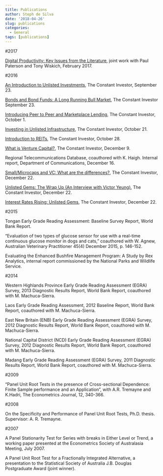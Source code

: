```yaml
---
title: Publications
author: Steph de Silva
date: '2018-04-26'
slug: publications
categories:
  - General
tags: [publications]
---
```


#2017

[Digital Productivity: Key Issues from the Literature](https://www.communications.gov.au/files/digitalproductivity-keyissuesfromtheliteraturepdf), joint work with Paul Paterson and Tony Wiskich, February 2017.

#2016

[An Introduction to Unlisted Investments](https://theconstantinvestor.com/unlisted-gems/), The Constant Investor, September 23.

[Bonds and Bond Funds: A Long Running Bull Market](https://theconstantinvestor.com/income-generating-investments/), The Constant Investor September 23.

[Introducing Peer to Peer and Marketplace Lending](https://theconstantinvestor.com/introducing-peer-peer-marketplace-lending/), The Constant Investor, October 1.

[Investing in Unlisted Infrastructure](https://theconstantinvestor.com/investing-unlisted-infrastructure/), The Constant Investor, October 21.

[Introduction to REITs](https://theconstantinvestor.com/investing-in-reits/), The Constant Investor, October 28.

[What is Venture Capital?](https://theconstantinvestor.com/what-is-venture-captial/), The Constant Investor, December 9.

Regional Telecommunications Database, coauthored with K. Haigh. Internal report, Department of Communications, December 16.

[Small/Microcaps and VC: What are the differences?](https://theconstantinvestor.com/smallmicro-caps-vc-differences/), The Constant Investor, December 22.

[Unlisted Gems: The Wrap Up (An Interview with Victor Yeung)](https://theconstantinvestor.com/unlisted-gems-wrap/), The Constant Investor, December 22.

[Interest Rates Rising: Unlisted Gems](https://theconstantinvestor.com/interest-rates-rising-unlisted-gems/), The Constant Investor, December 22.

#2015

Tongan Early Grade Reading Assessment: Baseline Survey Report, World Bank Report.

“Evaluation of two types of glucose sensor for use with a real-time continuous glucose monitor in dogs and cats,” coauthored with W. Agnew, Australian Veterinary Practitioner 45(4) December 2015, p. 146-152.

Evaluating the Enhanced Bushfire Management Program: A Study by Rex Analytics, internal report commissioned by the National Parks and Wildlife Service.

#2014

Western Highlands Province Early Grade Reading Assessment (EGRA) Survey, 2013 Diagnostic Results Report, World Bank Report, coauthored with M. Machuca-Sierra.

Laos Early Grade Reading Assessment, 2012 Baseline Report, World Bank Report, coauthored with M. Machuca-Sierra.

East New Britain (ENB) Early Grade Reading Assessment (EGRA) Survey, 2012 Diagnostic Results Report, World Bank Report, coauthored with M. Machuca-Sierra.

National Capital District (NCD) Early Grade Reading Assessment (EGRA) Survey, 2012 Diagnostic Results Report, World Bank Report, coauthored with M. Machuca-Sierra.

Madang Early Grade Reading Assessment (EGRA) Survey, 2011 Diagnostic Results Report, World Bank Report, coauthored with M. Machuca-Sierra.

#2009

“Panel Unit Root Tests in the presence of Cross-sectional Dependence: Finite Sample performance and an Application”, with A.R. Tremayne and K.Hadri, The Econometrics Journal, 12, 340-366.

#2008

On the Specificity and Performance of Panel Unit Root Tests, Ph.D. thesis. Supervisor: A. R. Tremayne.

#2007

A Panel Stationarity Test for Series with breaks in Either Level or Trend, a working paper presented at the Econometrics Society of Australasia Meeting, July 2007.

A Panel Unit Root Test for a Fractionally Integrated Alternative, a presentation to the Statistical Society of Australia J.B. Douglas Postgraduate Award (joint winner).
